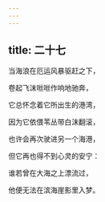 ```yaml
---
---
---
```

title: 二十七
---




当海浪在厄运风暴驱赶之下，

卷起飞沫咝咝作响地驰奔，

它总怀念着它所出生的港湾，

因为它依偎苇丛带白沫翻滚，

也许会再次驶进另一个海港，

但它再也得不到心灵的安宁：

谁若曾在大海之上漂流过，

他便无法在滨海崖影里入梦。